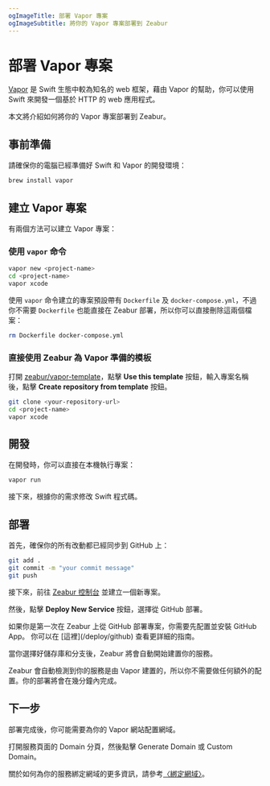 ```yaml
---
ogImageTitle: 部署 Vapor 專案
ogImageSubtitle: 將你的 Vapor 專案部署到 Zeabur
---
```


# 部署 Vapor 專案

[Vapor](https://vapor.codes) 是 Swift 生態中較為知名的 web 框架，藉由 Vapor 的幫助，你可以使用 Swift 來開發一個基於 HTTP 的 web 應用程式。

本文將介紹如何將你的 Vapor 專案部署到 Zeabur。

## 事前準備

請確保你的電腦已經準備好 Swift 和 Vapor 的開發環境：

```bash
brew install vapor
```

## 建立 Vapor 專案

有兩個方法可以建立 Vapor 專案：

### 使用 `vapor` 命令

```bash
vapor new <project-name>
cd <project-name>
vapor xcode
```

使用 `vapor` 命令建立的專案預設帶有 `Dockerfile` 及 `docker-compose.yml`，不過你不需要 `Dockerfile` 也能直接在 Zeabur 部署，所以你可以直接刪除這兩個檔案：

```bash
rm Dockerfile docker-compose.yml
```

### 直接使用 Zeabur 為 Vapor 準備的模板

打開 [zeabur/vapor-template](https://github.com/zeabur/vapor-template)，點擊 **Use this template** 按鈕，輸入專案名稱後，點擊 **Create repository from template** 按鈕。

```bash
git clone <your-repository-url>
cd <project-name>
vapor xcode
```

## 開發

在開發時，你可以直接在本機執行專案：

```bash
vapor run
```

接下來，根據你的需求修改 Swift 程式碼。

## 部署

首先，確保你的所有改動都已經同步到 GitHub 上：

```bash
git add .
git commit -m "your commit message"
git push
```

接下來，前往 [Zeabur 控制台](https://dash.zeabur.com) 並建立一個新專案。

然後，點擊 **Deploy New Service** 按鈕，選擇從 GitHub 部署。

<Callout>
    如果你是第一次在 Zeabur 上從 GitHub 部署專案，你需要先配置並安裝 GitHub App。
    你可以在 [這裡](/deploy/github) 查看更詳細的指南。
</Callout>

當你選擇好儲存庫和分支後，Zeabur 將會自動開始建置你的服務。

Zeabur 會自動檢測到你的服務是由 Vapor 建置的，所以你不需要做任何額外的配置。你的部署將會在幾分鐘內完成。

## 下一步

部署完成後，你可能需要為你的 Vapor 網站配置網域。

打開服務頁面的 Domain 分頁，然後點擊 Generate Domain 或 Custom Domain。

關於如何為你的服務綁定網域的更多資訊，請參考[〈綁定網域〉](/deploy/domain-binding)。
